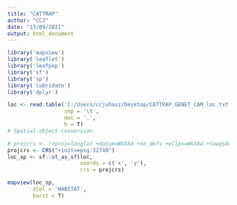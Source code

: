 ```yaml
---
title: "CATTRAP"
author: "CCJ"
date: "13/09/2021"
output: html_document
---
```


```r
library('mapview')
library('leaflet')
library('leafpop')
library('sf')
library('sp')
library('lubridate')
library('dplyr')

loc <- read.table('C:/Users/ccjuhasz/Desktop/CATTRAP_GENET_CAM_loc.txt',
                  sep = '\t',
                  dec = ',',
                  h = T)
# Spatial object conversion

# projcrs <- "+proj=longlat +datum=WGS84 +no_defs +ellps=WGS84 +towgs84=0,0,0"
projcrs <- CRS("+init=epsg:32740")
loc_sp <- sf::st_as_sf(loc,
                       coords = c('x', 'y'),
                       crs = projcrs)

mapview(loc_sp,
        zcol = 'HABITAT',
        burst = T)

```

